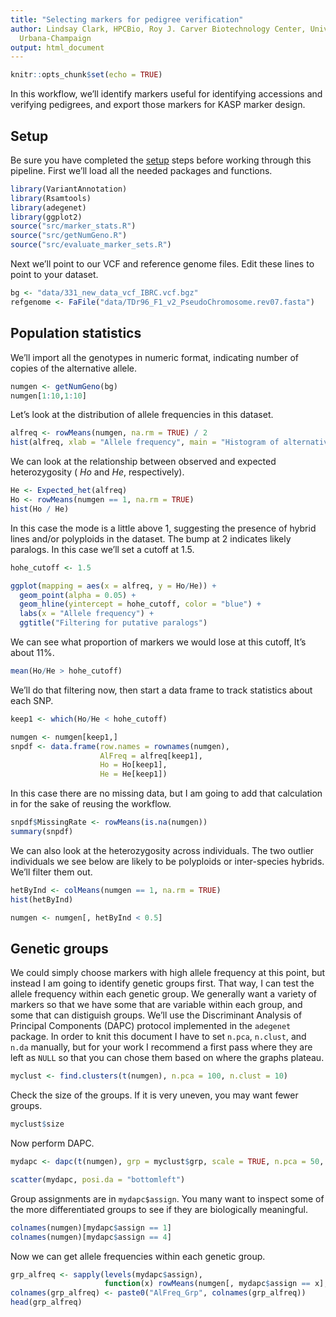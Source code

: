 ```yaml
---
title: "Selecting markers for pedigree verification"
author: Lindsay Clark, HPCBio, Roy J. Carver Biotechnology Center, University of Illinois,
  Urbana-Champaign
output: html_document
---
```


```r
knitr::opts_chunk$set(echo = TRUE)
```

In this workflow, we'll identify markers useful for identifying accessions and
verifying pedigrees, and export those markers for KASP marker design.

## Setup

Be sure you have completed the [setup](Setup.md) steps before working through
this pipeline.  First we'll load all the needed packages and functions.

```r
library(VariantAnnotation)
library(Rsamtools)
library(adegenet)
library(ggplot2)
source("src/marker_stats.R")
source("src/getNumGeno.R")
source("src/evaluate_marker_sets.R")
```

Next we'll point to our VCF and reference genome files. Edit these lines to
point to your dataset.

```r
bg <- "data/331_new_data_vcf_IBRC.vcf.bgz"
refgenome <- FaFile("data/TDr96_F1_v2_PseudoChromosome.rev07.fasta")
```

## Population statistics

We'll import all the genotypes in numeric format, indicating number of copies
of the alternative allele.

```r
numgen <- getNumGeno(bg)
numgen[1:10,1:10]
```

Let's look at the distribution of allele frequencies in this dataset.

```r
alfreq <- rowMeans(numgen, na.rm = TRUE) / 2
hist(alfreq, xlab = "Allele frequency", main = "Histogram of alternative allele frequency")
```

We can look at the relationship between observed and expected heterozygosity
( _Ho_ and _He_, respectively).

```r
He <- Expected_het(alfreq)
Ho <- rowMeans(numgen == 1, na.rm = TRUE)
hist(Ho / He)
```

In this case the mode is a little above 1, suggesting the presence of hybrid
lines and/or polyploids in the dataset.  The bump at 2 indicates likely paralogs.
In this case we'll set a cutoff at 1.5.

```r
hohe_cutoff <- 1.5

ggplot(mapping = aes(x = alfreq, y = Ho/He)) +
  geom_point(alpha = 0.05) +
  geom_hline(yintercept = hohe_cutoff, color = "blue") +
  labs(x = "Allele frequency") +
  ggtitle("Filtering for putative paralogs")
```

We can see what proportion of markers we would lose at this cutoff,  It's about 11%.

```r
mean(Ho/He > hohe_cutoff)
```

We'll do that filtering now, then start a data frame to track statistics about each SNP.

```r
keep1 <- which(Ho/He < hohe_cutoff)

numgen <- numgen[keep1,]
snpdf <- data.frame(row.names = rownames(numgen),
                    AlFreq = alfreq[keep1],
                    Ho = Ho[keep1],
                    He = He[keep1])
```

In this case there are no missing data, but I am going to add that calculation
in for the sake of reusing the workflow.

```r
snpdf$MissingRate <- rowMeans(is.na(numgen))
summary(snpdf)
```

We can also look at the heterozygosity across individuals.  The two outlier
individuals we see below are likely to be polyploids or inter-species hybrids.
We'll filter them out.

```r
hetByInd <- colMeans(numgen == 1, na.rm = TRUE)
hist(hetByInd)

numgen <- numgen[, hetByInd < 0.5]
```

## Genetic groups

We could simply choose markers with high allele frequency at this point, but
instead I am going to identify genetic groups first.  That way, I can test the
allele frequency within each genetic group.  We generally want a variety of
markers so that we have some that are variable within each group, and some
that can distiguish groups.  We'll use the Discriminant Analysis of Principal
Components (DAPC) protocol implemented in the `adegenet` package.  In order
to knit this document I have to set `n.pca`, `n.clust`, and `n.da` manually, but for
your work I recommend a first pass where they are left as `NULL` so that you
can chose them based on where the graphs plateau.

```r
myclust <- find.clusters(t(numgen), n.pca = 100, n.clust = 10)
```

Check the size of the groups.  If it is very uneven, you may want fewer groups.

```r
myclust$size
```

Now perform DAPC.

```r
mydapc <- dapc(t(numgen), grp = myclust$grp, scale = TRUE, n.pca = 50, n.da = 2)
```

```r
scatter(mydapc, posi.da = "bottomleft")
```

Group assignments are in `mydapc$assign`.  You many want to inspect some of the
more differentiated groups to see if they are biologically meaningful.

```r
colnames(numgen)[mydapc$assign == 1]
colnames(numgen)[mydapc$assign == 4]
```

Now we can get allele frequencies within each genetic group.

```r
grp_alfreq <- sapply(levels(mydapc$assign),
                     function(x) rowMeans(numgen[, mydapc$assign == x], na.rm = TRUE) / 2)
colnames(grp_alfreq) <- paste0("AlFreq_Grp", colnames(grp_alfreq))
head(grp_alfreq)
```

